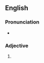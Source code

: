 ==English==

===Pronunciation===
* {{audio|En-us-neatest.ogg|Audio (US)|lang=en}}

===Adjective===
{{head|en|adjective superlative form}}

# {{en-superlative of|neat}}